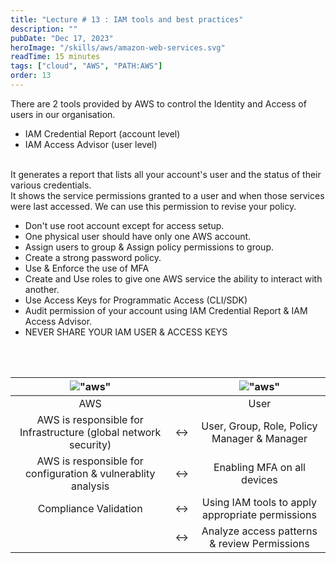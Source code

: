 ```yaml
---
title: "Lecture # 13 : IAM tools and best practices"
description: ""
pubDate: "Dec 17, 2023"
heroImage: "/skills/aws/amazon-web-services.svg"
readTime: 15 minutes
tags: ["cloud", "AWS", "PATH:AWS"]
order: 13
---
```



<Section link="iam-security-tools" title="Security Tools Provided by IAM" />
There are 2 tools provided by AWS to control the Identity and Access of users in
our organisation.
<ul class="list-disc pl-6">
	<li>IAM Credential Report (account level)</li>
	<li>IAM Access Advisor (user level)</li>
</ul>

<br />
<Section link="iam-credential-report" title="IAM Credential Report" />
It generates a report that lists all your account's user and the status of their
various credentials.
<Section link="iam-access-advisor" title="IAM Access Advisor" />
It shows the service permissions granted to a user and when those services were
last accessed. We can use this permission to revise your policy.

<Section link="iam-access-advisor" title="IAM best Practice" />
<ul class="list-disc pl-6">
	<li>Don't use root account except for access setup.</li>
	<li>One physical user should have only one AWS account.</li>
	<li>Assign users to group & Assign policy permissions to group.</li>
	<li>Create a strong password policy.</li>
	<li>Use & Enforce the use of MFA</li>
	<li>
		Create and Use roles to give one AWS service the ability to interact with
		another.
	</li>
	<li>Use Access Keys for Programmatic Access (CLI/SDK)</li>
	<li>
		Audit permission of your account using IAM Credential Report & IAM Access
		Advisor.
	</li>
	<li>NEVER SHARE YOUR IAM USER & ACCESS KEYS</li>
</ul>
<br />
<Section link="srm-iam" title="Shared Responsiblity Model for IAM:" />
<br />

|   !["aws"](/content/cloud/aws/icons/amazon-web-services.svg)    |     | !["aws"](/content/cloud/aws/icons/Res_Authenticated-User_48_Light.svg) |
| :-------------------------------------------------------------: | --- | :--------------------------------------------------------------------: |
|                               AWS                               |     |                                  User                                  |
| AWS is responsible for Infrastructure (global network security) | ↔️  |              User, Group, Role, Policy Manager & Manager               |
|  AWS is responsible for configuration & vulnerablity analysis   | ↔️  |                      Enabling MFA on all devices                       |
|                      Compliance Validation                      | ↔️  |            Using IAM tools to apply appropriate permissions            |
|                                                                 | ↔️  |              Analyze access patterns & review Permissions              |
